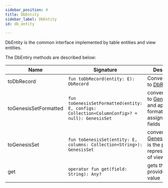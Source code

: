 ```yaml
---
sidebar_position: 4
title: DbEntity
sidebar_label: DbEntity
id: db_entity

---
```


DbEntity is the common interface implemented by table entities and view entities.

The DbEntiry methods are described below:

|  Name  | Signature | Description |
|---------------|-------------|-------------|
| toDbRecord | `fun toDbRecord(entity: E): DbRecord` | Converts entity to [DbRecord](/reference/developer/api/database/how-to/data-types/dbrecord/) |
| toGenesisSetFormatted | `fun toGenesisSetFormatted(entity: E, configs: Collection<ColumnConfig>? = null): GenesisSet` | converts a view to [GenesisSet](/managing-applications/operate/inter-process-messages/genesis-set/) and applies any formatter/aliases assigned to the fields |
| toGenesisSet | `fun toGenesisSet(entity: E, columns: Collection<String>): GenesisSet` | converts view to [GenesisSet](/managing-applications/operate/inter-process-messages/genesis-set/). This is the plain representation of view fields |
| get | `operator fun get(field: String): Any?` | gets the provided field value |
